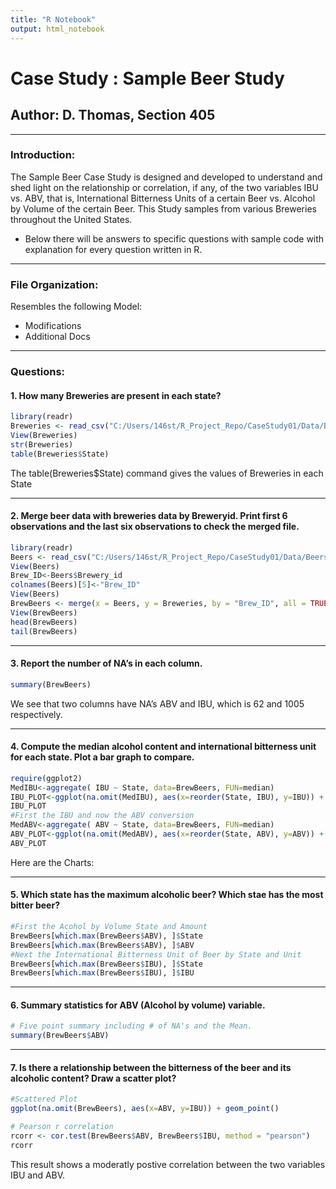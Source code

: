 ```yaml
---
title: "R Notebook"
output: html_notebook
---
```


# Case Study : Sample Beer Study

## Author: D. Thomas, Section 405

***
### Introduction:

The Sample Beer Case Study is designed and developed to understand and shed light on the relationship or correlation, if any, of the two variables IBU vs. ABV, that is, International Bitterness Units of a certain Beer vs. Alcohol by Volume of the certain Beer. This Study samples from various Breweries throughout the United States. 

* Below there will be answers to specific questions with sample code with explanation for every question written in R.

***

### File Organization:

Resembles the following Model:

<insert img>


* Modifications
* Additional Docs

***
### Questions:

#### 1. How many Breweries are  present in each state?

```r
library(readr)
Breweries <- read_csv("C:/Users/146st/R_Project_Repo/CaseStudy01/Data/Breweries.csv")
View(Breweries)
str(Breweries)
table(Breweries$State)  

```

The table(Breweries$State) command gives the values of Breweries in each State

***

#### 2. Merge beer data with breweries data by Breweryid. Print first 6 observations and the last six observations to check the merged file.

```r
library(readr)
Beers <- read_csv("C:/Users/146st/R_Project_Repo/CaseStudy01/Data/Beers.csv")
View(Beers)
Brew_ID<-Beers$Brewery_id
colnames(Beers)[5]<-"Brew_ID"
View(Beers)
BrewBeers <- merge(x = Beers, y = Breweries, by = "Brew_ID", all = TRUE)
View(BrewBeers)
head(BrewBeers)
tail(BrewBeers)
```

***

#### 3. Report the number of NA's in each column.

```r
summary(BrewBeers)
```
We see that two columns have NA's ABV and IBU, which is 62 and 1005 respectively.

***

#### 4. Compute the median alcohol content and international bitterness unit for each state. Plot a bar graph to compare.

```r
require(ggplot2)
MedIBU<-aggregate( IBU ~ State, data=BrewBeers, FUN=median)
IBU_PLOT<-ggplot(na.omit(MedIBU), aes(x=reorder(State, IBU), y=IBU)) + geom_bar(stat="identity") + coord_flip()
IBU_PLOT
#First the IBU and now the ABV conversion
MedABV<-aggregate( ABV ~ State, data=BrewBeers, FUN=median)
ABV_PLOT<-ggplot(na.omit(MedABV), aes(x=reorder(State, ABV), y=ABV)) + geom_bar(stat="identity")+ coord_flip()
ABV_PLOT
```
Here are the Charts:
<insert><insert>

***

#### 5. Which state has the maximum alcoholic beer? Which stae has the most bitter beer?

```r
#First the Acohol by Volume State and Amount
BrewBeers[which.max(BrewBeers$ABV), ]$State
BrewBeers[which.max(BrewBeers$ABV), ]$ABV
#Next the International Bitterness Unit of Beer by State and Unit
BrewBeers[which.max(BrewBeers$IBU), ]$State
BrewBeers[which.max(BrewBeers$IBU), ]$IBU
```

***

#### 6. Summary statistics for ABV (Alcohol by volume) variable.
```r
# Five point summary including # of NA's and the Mean.
summary(BrewBeers$ABV)

```

***

#### 7. Is there a relationship between the bitterness of the beer and its alcoholic content? Draw a scatter plot?
```r
#Scattered Plot
ggplot(na.omit(BrewBeers), aes(x=ABV, y=IBU)) + geom_point()

# Pearson r correlation 
rcorr <- cor.test(BrewBeers$ABV, BrewBeers$IBU, method = "pearson")
rcorr
```

This result shows a moderatly postive correlation between the two variables IBU and ABV.
